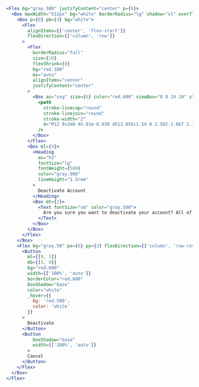 <Meta title="Examples|Modals" />

```jsx
<Flex bg="gray.500" justifyContent="center" p={6}>
  <Box maxWidth="512px" bg="white" borderRadius="lg" shadow="xl" overflow="hidden">
    <Box p={6} pb={4} bg="white">
      <Flex
        alignItems={['center', 'flex-start']}
        flexDirection={['column', 'row']}
      >
        <Flex
          borderRadius="full"
          size={10}
          flexShrink={0}
          bg="red.100"
          mx="auto"
          alignItems="center"
          justifyContent="center"
        >
          <Box as="svg" size={6} color="red.600" viewBox="0 0 24 24" stroke="currentColor" fill="none">
            <path
              stroke-linecap="round"
              stroke-linejoin="round"
              stroke-width="2"
              d="M12 9v2m0 4h.01m-6.938 4h13.856c1.54 0 2.502-1.667 1.732-3L13.732 4c-.77-1.333-2.694-1.333-3.464 0L3.34 16c-.77 1.333.192 3 1.732 3z"
            />
          </Box>
        </Flex>
        <Box ml={4}>
          <Heading
            as="h3"
            fontSize="lg"
            fontWeight={500}
            color="gray.900"
            lineHeight="1.5rem"
          >
            Deactivate Account
          </Heading>
          <Box mt={2}>
            <Text fontSize="sm" color="gray.500">
              Are you sure you want to deactivate your account? All of your data will be permanantly removed. This action cannot be undone.
            </Text>
          </Box>
        </Box>
      </Flex>
    </Box>
    <Flex bg="gray.50" px={6} py={3} flexDirection={['column', 'row-reverse']}>
      <Button
        ml={[0, 3]}
        mb={[3, 0]}
        bg="red.600"
        width={['100%', 'auto']}
        borderColor="red.600"
        boxShadow="base"
        color="white"
        _hover={{
          bg: 'red.500',
          color: 'white'
        }}
      >
        Deactivate
      </Button>
      <Button
          boxShadow="base"
          width={['100%', 'auto']}
        >
        Cancel
      </Button>
    </Flex>
  </Box>
</Flex>
```